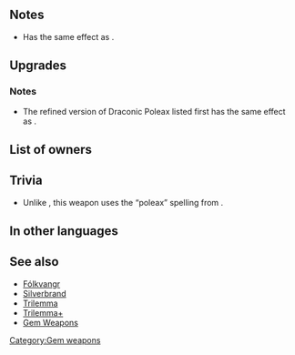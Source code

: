 {{Weapon Infobox
|tagid=SID_傭兵団の戦斧
|weaponType=Axe
|weaponName=Draconic Poleax
|might=16
|range=1
|effect=If unit has weapon-triangle advantage, boosts Atk by 20%. If unit has weapon-triangle disadvantage, reduces Atk by 20%.
|cost=400
|exclusive=1
|userVersion1=Weapon
|userVersion2=Gleam
|statModifiers=0,16,0,0,0
|required=-
|refinePaths=default
|refineSP=400
|refineMedals=500
|refineDews=200
|effectSkill1=At start of turn, grants Res+6 to allies within 2 spaces for 1 turn. Granted only if number of that ally's movement type on current team ≤ 2.
|iconSkill1=Res Tactic W.png
|tagidExtraSkill1=指
|properties=
}}
==Notes==
* Has the same effect as {{St|Triangle Adept 3}}.
{{WTA boost}}
==Upgrades==
{{Weapon Upgrade List}}
===Notes===
* The refined version of Draconic Poleax listed first has the same effect as {{St|Res Tactic 3}}.
{{Tactic Passive notes}}

==List of owners==
{{Skill Hero List}}

==Trivia==
*Unlike {{St|Poleaxe}}, this weapon uses the <q>poleax</q> spelling from {{FE|9}}.
==In other languages==
{{OtherLanguages
|japanese=傭兵団の戦斧
|german=Drachen-Stabaxt
|spanishEU=Alabarda dragón
|spanishLA=Alabarda dragón
|french=Merlin du dragon
|italian=Azza del drago
|chineseTW=傭兵團的戰斧
|portuguese=Alabarda dragão
}}
==See also==
* [[Fólkvangr]]
* [[Silverbrand]]
* [[Trilemma]]
* [[Trilemma+]]
* [[Gem Weapons]]
{{Weapons Navbox}}
[[Category:Gem weapons]]